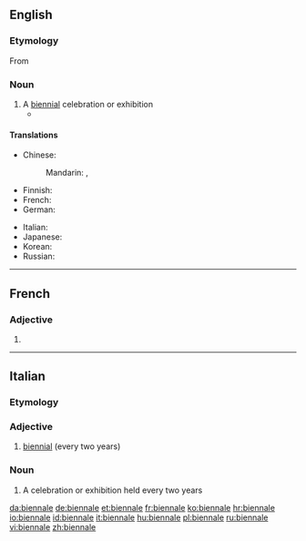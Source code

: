 {{also|Biennale}}
==English==

===Etymology===

From {{etyl|it|en}} {{term|lang=it|biennale}}

===Noun===
{{en-noun}}

# A [[biennial]] celebration or exhibition
#* {{quote-news|2007|February 25|William Shaw|We Are Not a Muse|New York Times|url=http://www.nytimes.com/2007/02/25/magazine/25stylefrancesca.t.html
|passage=In Venice for the 2005 '''biennale''' with the architect David Adjaye and the artist Olafur Eliasson. 6. }}

====Translations====
{{trans-top|a biennial celebration or exhibition}}
* Chinese:
*: Mandarin: {{t-|cmn|雙年展|sc=Hani}}, {{t-|cmn|双年展|tr=shuāngniánzhǎn|sc=Hani}} {{qualifier|exhibition}}
* Finnish: {{t-|fi|biennaali}}
* French: {{t-|fr|biennale|f}}
* German: {{t-|de|Biennale|f}}
{{trans-mid}}
* Italian: {{t-|it|biennale|f}}
* Japanese: {{t-|ja|ビエンナーレ|tr=biennāre|sc=Jpan}}
* Korean: {{t-|ko|비엔날레|tr=biennalle|sc=Kore}}
* Russian: {{t+|ru|биенна́ле|n|sc=Cyrl}}
{{trans-bottom}}

----

==French==

===Adjective===
{{fr-adj-form}} {{f}}

# {{feminine of|biennal|lang=fr}}

----

==Italian==

===Etymology===
{{confix|bi|ennale|lang=it}}

===Adjective===
{{it-adj|biennal|e|i}}

# [[biennial]] (every two years)

===Noun===
{{it-noun|f|biennali}}

# A celebration or exhibition held every two years

[[da:biennale]]
[[de:biennale]]
[[et:biennale]]
[[fr:biennale]]
[[ko:biennale]]
[[hr:biennale]]
[[io:biennale]]
[[id:biennale]]
[[it:biennale]]
[[hu:biennale]]
[[pl:biennale]]
[[ru:biennale]]
[[vi:biennale]]
[[zh:biennale]]